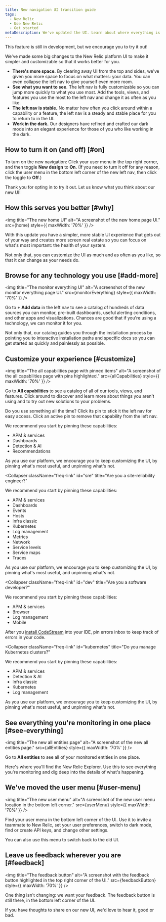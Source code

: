 ```yaml
---
title: New navigation UI transition guide
tags:
  - New Relic 
  - Use New Relic
  - Get started
metaDescription: We've updated the UI. Learn about where everything is now.
---
```








<Callout title="Preview">
    This feature is still in development, but we encourage you to try it out!
 </Callout>

We've made some big changes to the New Relic platform UI to make it simpler and customizable so that it works better for you.

* **There's more space.** By clearing away UI from the top and sides, we've given you more space to focus on what matters: your data. You can even collapse the left nav to give yourself even more room.
* **See what you want to see.** The left nav is fully customizable so you can jump more quickly to what you use most. Add the tools, views, and features you use the most to the left nav and change it as often as you like.
* **The left nav is stable.** No matter how often you click around within a capability or a feature, the left nav is a steady and stable place for you to return to in the UI.
* **Work in the dark.** Our designers have refined and crafted our dark mode into an elegant experience for those of you who like working in the dark. 

## How to turn it on (and off) [#on]

To turn on the new navigation: Click your user menu in the top right corner, and then toggle **New design** to **On**. (If you need to turn it off for any reason, click the user menu in the bottom left corner of the new left nav, then click the toggle to **Off**.)

Thank you for opting in to try it out. Let us know what you think about our new UI!

## How this serves you better [#why]

<img
  title="The new home UI"
  alt="A screenshot of the new home page UI."
  src={home}
  style={{ maxWidth: '70%' }}
/>

With this update you have a simpler, more stable UI experience that gets out of your way and creates more screen real estate so you can focus on what's most important: the health of your system.

Not only that, you can customize the UI as much and as often as you like, so that it can change as your needs do.

## Browse for any technology you use [#add-more]

<img
  title="The monitor everything UI"
  alt="A screenshot of the new monitor everything page UI."
  src={monitorEverything}
  style={{ maxWidth: '70%' }}
/>

Go to **+ Add data** in the left nav to see a catalog of hundreds of data sources you can monitor, pre-built dashboards, useful alerting conditions, and other apps and visualizations. Chances are good that if you're using a technology, we can monitor it for you.

Not only that, our catalog guides you through the installation process by pointing you to interactive installation paths and specific docs so you can get started as quickly and painlessly as possible. 

## Customize your experience [#customize]

<img
  title="The all capabilities page with pinned items"
  alt="A screenshot of the all capabilities page with pins highlighted."
  src={allCapabilities}
  style={{ maxWidth: '70%' }}
/>

Go to **All capabilities** to see a catalog of all of our tools, views, and features. Click around to discover and learn more about things you aren't using and to try out new solutions to your problems.

Do you use something all the time? Click its pin to stick it the left nav for easy access. Click an active pin to remove that capability from the left nav.

<CollapserGroup>
  <Collapser
    className="freq-link"
    id="new"
    title="Are you just getting started?"
  >

  We recommend you start by pinning these capabilities:

  * APM &amp; services
  * Dashboards
  * Detection &amp; AI
  * Recommendations

  As you use our platform, we encourage you to keep customizing the UI, by pinning what's most useful, and unpinning what's not.

  </Collapser>

  <Collapser
    className="freq-link"
    id="sre"
    title="Are you a site-reliability engineer?"
  >

  We recommend you start by pinning these capabilities:

  * APM &amp; services
  * Dashboards
  * Events
  * Hosts
  * Infra classic
  * Kubernetes
  * Log management
  * Metrics
  * Network
  * Service levels
  * Service maps
  * Traces

  As you use our platform, we encourage you to keep customizing the UI, by pinning what's most useful, and unpinning what's not.

  </Collapser>

  <Collapser
    className="freq-link"
    id="dev"
    title="Are you a software developer?"
  >

  We recommend you start by pinning these capabilities:

  * APM &amp; services
  * Browser
  * Log management
  * Mobile

  After you [install CodeStream](https://docs.newrelic.com/docs/codestream/start-here/install-codestream) into your IDE, pin errors inbox to keep track of errors in your code.

  </Collapser>

  <Collapser
    className="freq-link"
    id="kubernetes"
    title="Do you manage Kubernetes clusters?"
  >

  We recommend you start by pinning these capabilities:

  * APM &amp; services
  * Detection &amp; AI
  * Infra classic
  * Kubernetes
  * Log management

  As you use our platform, we encourage you to keep customizing the UI, by pinning what's most useful, and unpinning what's not.

  </Collapser>
</CollapserGroup>

## See everything you're monitoring in one place [#see-everything]

<img
  title="The new all entities page"
  alt="A screenshot of the new all entities page."
  src={allEntities}
  style={{ maxWidth: '70%' }}
/>

Go to **All entities** to see all of your monitored entities in one place.

Here's where you'll find the New Relic Explorer. Use this to see everything you're monitoring and dig deep into the details of what's happening.

## We've moved the user menu [#user-menu]

<img
  title="The new user menu"
  alt="A screenshot of the new user menu location in the bottom left corner."
  src={userMenu}
  style={{ maxWidth: '70%' }}
/>

Find your user menu in the bottom left corner of the UI. Use it to invite a teammate to New Relic, set your user preferences, switch to dark mode, find or create API keys, and change other settings.

You can also use this menu to switch back to the old UI.

## Leave us feedback wherever you are [#feedback]

<img
  title="The feedback button"
  alt="A screenshot with the feedback button highlighted in the top right corner of the UI."
  src={feedbackButton}
  style={{ maxWidth: '70%' }}
/>

One thing isn't changing: we want your feedback. The feedback button is still there, in the bottom left corner of the UI.

If you have thoughts to share on our new UI, we'd love to hear it, good or bad.